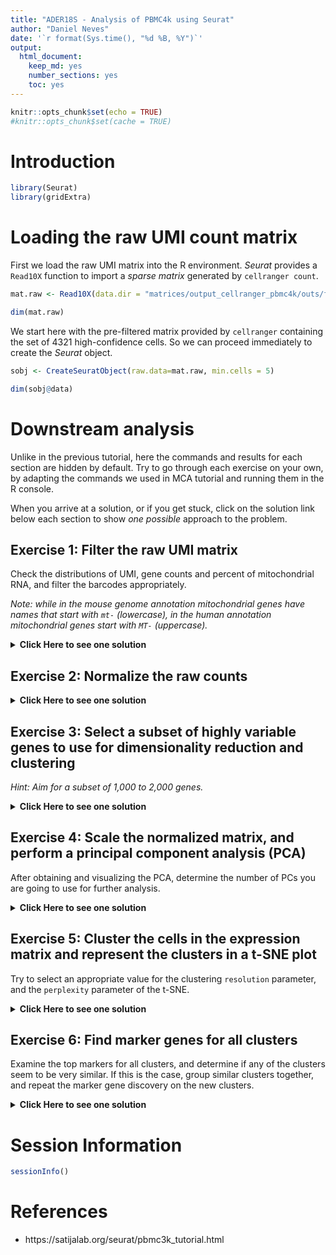 ```yaml
---
title: "ADER18S - Analysis of PBMC4k using Seurat"
author: "Daniel Neves"
date: '`r format(Sys.time(), "%d %B, %Y")`'
output: 
  html_document:
    keep_md: yes
    number_sections: yes
    toc: yes
---
```


```r
knitr::opts_chunk$set(echo = TRUE)
#knitr::opts_chunk$set(cache = TRUE)
```

# Introduction

```r
library(Seurat)
library(gridExtra)
```

# Loading the raw UMI count matrix

First we load the raw UMI matrix into the R environment. *Seurat* provides a `Read10X` function to import a *sparse matrix* generated by `cellranger count`. 

```r
mat.raw <- Read10X(data.dir = "matrices/output_cellranger_pbmc4k/outs/filtered_gene_bc_matrices/GRCh38")

dim(mat.raw)
```

We start here with the pre-filtered matrix provided by `cellranger` containing the set of 4321 high-confidence cells. So we can proceed immediately to create the *Seurat* object.

```r
sobj <- CreateSeuratObject(raw.data=mat.raw, min.cells = 5)

dim(sobj@data)
```

# Downstream analysis

Unlike in the previous tutorial, here the commands and results for each section are hidden by default. Try to go through each exercise on your own, by adapting the commands we used in MCA tutorial and running them in the R console.

When you arrive at a solution, or if you get stuck, click on the solution link below each section to show *one possible* approach to the problem.

## Exercise 1: Filter the raw UMI matrix

Check the distributions of UMI, gene counts and percent of mitochondrial RNA, and filter the barcodes appropriately.

*Note: while in the mouse genome annotation mitochondrial genes have names that start with `mt-` (lowercase), in the human annotation mitochondrial genes start with `MT-` (uppercase).*

<details><summary><b>Click Here to see one solution</b></summary>

```r
VlnPlot(sobj, features.plot = c("nUMI", "nGene"))
plot(sobj@meta.data$nUMI, sobj@meta.data$nGene, pch=20, cex=0.5)
```

```r
mito.genes <- grep("^MT-", rownames(sobj@data), value = TRUE)
percent.mito <- Matrix::colSums(sobj@data[mito.genes, ]) / Matrix::colSums(sobj@data)
sobj <- AddMetaData(sobj, metadata = percent.mito, col.name = "percent.mito")

VlnPlot(sobj, features.plot = c("nUMI", "nGene", "percent.mito"))
plot(sobj@meta.data$nUMI, sobj@meta.data$percent.mito, pch=20, cex=0.5)
```

```r
sobj <- FilterCells(sobj, subset.names = "nGene", high.thresholds = 3000)
sobj <- FilterCells(sobj, subset.names = "percent.mito", high.thresholds = 0.1)

dim(sobj@data)
```

</details>

## Exercise 2: Normalize the raw counts

<details><summary><b>Click Here to see one solution</b></summary>

```r
sobj <- NormalizeData(sobj, normalization.method = "LogNormalize", scale.factor = median(sobj@meta.data$nUMI))
```

</details>

## Exercise 3: Select a subset of highly variable genes to use for dimensionality reduction and clustering

*Hint: Aim for a subset of 1,000 to 2,000 genes.* 

<details><summary><b>Click Here to see one solution</b></summary>

```r
sobj <- FindVariableGenes(sobj, mean.function = ExpMean, dispersion.function = LogVMR,  
                          x.low.cutoff = 0.0125, x.high.cutoff = 3, y.cutoff = 0.5)

length(sobj@var.genes)
```

```r
hvginfo <- sobj@hvg.info[ sobj@var.genes, ]
highest.dispersion <- head(rownames(hvginfo)[ order(-hvginfo$gene.dispersion) ])
highest.mean <- head(rownames(hvginfo)[ order(-hvginfo$gene.mean) ])

VlnPlot(sobj, features.plot = highest.dispersion, point.size.use=0.5)
VlnPlot(sobj, features.plot = highest.mean, point.size.use=0.5)
```

</details>

## Exercise 4: Scale the normalized matrix, and perform a principal component analysis (PCA) 

After obtaining and visualizing the PCA, determine the number of PCs you are going to use for further analysis.

<details><summary><b>Click Here to see one solution</b></summary>

```r
sobj <- ScaleData(object = sobj, vars.to.regress = c("nUMI", "percent.mito"))
```

```r
sobj <- RunPCA(object = sobj, pc.genes = sobj@var.genes, pcs.compute = 40, do.print=FALSE)

p1 <- PCAPlot(object = sobj, dim.1 = 1, dim.2 = 2, do.return=TRUE) + theme(legend.pos="none")
p2 <- PCAPlot(object = sobj, dim.1 = 2, dim.2 = 3, do.return=TRUE) + theme(legend.pos="none")
grid.arrange(p1, p2, ncol=2)
```

```r
PCElbowPlot(sobj, num.pc = 40)
```

```r
PCHeatmap(sobj, pc.use = 1:15, cells.use = 500, do.balanced = TRUE, label.columns = FALSE)
VizPCA(sobj, pcs.use = 1:15, do.balanced = TRUE)
```

```r
# sobj <- JackStraw(sobj, num.pc = 40, num.replicate = 50, do.par=TRUE, display.progress = FALSE)
# sobj <- JackStrawPlot(sobj, PCs = 1:40)
# 
# plot(1:40, -log10(sobj@dr$pca@jackstraw@overall.p.values[,2]))
# abline(h=-log10(0.05))
```

</details>

## Exercise 5: Cluster the cells in the expression matrix and represent the clusters in a t-SNE plot

Try to select an appropriate value for the clustering `resolution` parameter, and the `perplexity` parameter of the t-SNE.

<details><summary><b>Click Here to see one solution</b></summary>

```r
sobj <- FindClusters(sobj, reduction.type = "pca", dims.use = 1:15, 
    resolution = 0.8, print.output = 0, save.SNN = FALSE)

sobj <- RunTSNE(sobj, dims.use = 1:15, do.fast = TRUE, perplexity = 30)
TSNEPlot(sobj, do.label = TRUE)
```

</details>

## Exercise 6: Find marker genes for all clusters

Examine the top markers for all clusters, and determine if any of the clusters seem to be very similar. If this is the case, group similar clusters together, and repeat the marker gene discovery on the new clusters.

<details><summary><b>Click Here to see one solution</b></summary>

```r
markers <- FindAllMarkers(object = sobj, only.pos = TRUE, min.pct = 0.25, thresh.use = 0.25)
markers <- markers[ markers$p_val_adj < 0.01, ]

head(markers)
```

```r
top.markers <- do.call(rbind, lapply(split(markers, markers$cluster), head))
DoHeatmap(sobj, genes.use = top.markers$gene, slim.col.label = TRUE, remove.key = TRUE)
```

</details>



# Session Information

```r
sessionInfo()
```

# References

- https://satijalab.org/seurat/pbmc3k_tutorial.html

